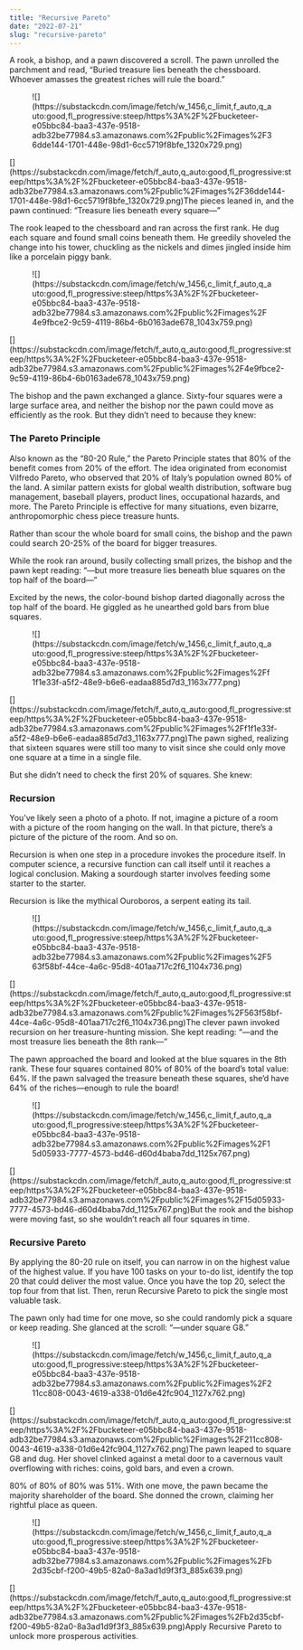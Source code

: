 ```yaml
---
title: "Recursive Pareto"
date: "2022-07-21"
slug: "recursive-pareto"
---
```


A rook, a bishop, and a pawn discovered a scroll. The pawn unrolled the parchment and read, “Buried treasure lies beneath the chessboard. Whoever amasses the greatest riches will rule the board.”

<div class="wp-block-image"><figure class="aligncenter is-resized">![](https://substackcdn.com/image/fetch/w_1456,c_limit,f_auto,q_auto:good,fl_progressive:steep/https%3A%2F%2Fbucketeer-e05bbc84-baa3-437e-9518-adb32be77984.s3.amazonaws.com%2Fpublic%2Fimages%2F36dde144-1701-448e-98d1-6cc5719f8bfe_1320x729.png)</figure></div>[](https://substackcdn.com/image/fetch/f_auto,q_auto:good,fl_progressive:steep/https%3A%2F%2Fbucketeer-e05bbc84-baa3-437e-9518-adb32be77984.s3.amazonaws.com%2Fpublic%2Fimages%2F36dde144-1701-448e-98d1-6cc5719f8bfe_1320x729.png)The pieces leaned in, and the pawn continued: “Treasure lies beneath every square—”

The rook leaped to the chessboard and ran across the first rank. He dug each square and found small coins beneath them. He greedily shoveled the change into his tower, chuckling as the nickels and dimes jingled inside him like a porcelain piggy bank.

<div class="wp-block-image"><figure class="aligncenter">![](https://substackcdn.com/image/fetch/w_1456,c_limit,f_auto,q_auto:good,fl_progressive:steep/https%3A%2F%2Fbucketeer-e05bbc84-baa3-437e-9518-adb32be77984.s3.amazonaws.com%2Fpublic%2Fimages%2F4e9fbce2-9c59-4119-86b4-6b0163ade678_1043x759.png)</figure></div>[](https://substackcdn.com/image/fetch/f_auto,q_auto:good,fl_progressive:steep/https%3A%2F%2Fbucketeer-e05bbc84-baa3-437e-9518-adb32be77984.s3.amazonaws.com%2Fpublic%2Fimages%2F4e9fbce2-9c59-4119-86b4-6b0163ade678_1043x759.png)

The bishop and the pawn exchanged a glance. Sixty-four squares were a large surface area, and neither the bishop nor the pawn could move as efficiently as the rook. But they didn’t need to because they knew:

### The Pareto Principle

Also known as the “80-20 Rule,” the Pareto Principle states that 80% of the benefit comes from 20% of the effort. The idea originated from economist Vilfredo Pareto, who observed that 20% of Italy’s population owned 80% of the land. A similar pattern exists for global wealth distribution, software bug management, baseball players, product lines, occupational hazards, and more. The Pareto Principle is effective for many situations, even bizarre, anthropomorphic chess piece treasure hunts.

Rather than scour the whole board for small coins, the bishop and the pawn could search 20-25% of the board for bigger treasures.

While the rook ran around, busily collecting small prizes, the bishop and the pawn kept reading: “—but more treasure lies beneath blue squares on the top half of the board—”

Excited by the news, the color-bound bishop darted diagonally across the top half of the board. He giggled as he unearthed gold bars from blue squares.

<div class="wp-block-image"><figure class="aligncenter">![](https://substackcdn.com/image/fetch/w_1456,c_limit,f_auto,q_auto:good,fl_progressive:steep/https%3A%2F%2Fbucketeer-e05bbc84-baa3-437e-9518-adb32be77984.s3.amazonaws.com%2Fpublic%2Fimages%2Ff1f1e33f-a5f2-48e9-b6e6-eadaa885d7d3_1163x777.png)</figure></div>[](https://substackcdn.com/image/fetch/f_auto,q_auto:good,fl_progressive:steep/https%3A%2F%2Fbucketeer-e05bbc84-baa3-437e-9518-adb32be77984.s3.amazonaws.com%2Fpublic%2Fimages%2Ff1f1e33f-a5f2-48e9-b6e6-eadaa885d7d3_1163x777.png)The pawn sighed, realizing that sixteen squares were still too many to visit since she could only move one square at a time in a single file.

But she didn’t need to check the first 20% of squares. She knew:

### Recursion

You’ve likely seen a photo of a photo. If not, imagine a picture of a room with a picture of the room hanging on the wall. In that picture, there’s a picture of the picture of the room. And so on.

Recursion is when one step in a procedure invokes the procedure itself. In computer science, a recursive function can call itself until it reaches a logical conclusion. Making a sourdough starter involves feeding some starter to the starter.

Recursion is like the mythical Ouroboros, a serpent eating its tail.

<div class="wp-block-image"><figure class="aligncenter is-resized">![](https://substackcdn.com/image/fetch/w_1456,c_limit,f_auto,q_auto:good,fl_progressive:steep/https%3A%2F%2Fbucketeer-e05bbc84-baa3-437e-9518-adb32be77984.s3.amazonaws.com%2Fpublic%2Fimages%2F563f58bf-44ce-4a6c-95d8-401aa717c2f6_1104x736.png)</figure></div>[](https://substackcdn.com/image/fetch/f_auto,q_auto:good,fl_progressive:steep/https%3A%2F%2Fbucketeer-e05bbc84-baa3-437e-9518-adb32be77984.s3.amazonaws.com%2Fpublic%2Fimages%2F563f58bf-44ce-4a6c-95d8-401aa717c2f6_1104x736.png)The clever pawn invoked recursion on her treasure-hunting mission. She kept reading: “—and the most treasure lies beneath the 8th rank—”

The pawn approached the board and looked at the blue squares in the 8th rank. These four squares contained 80% of 80% of the board’s total value: 64%. If the pawn salvaged the treasure beneath these squares, she’d have 64% of the riches—enough to rule the board!

<div class="wp-block-image"><figure class="aligncenter">![](https://substackcdn.com/image/fetch/w_1456,c_limit,f_auto,q_auto:good,fl_progressive:steep/https%3A%2F%2Fbucketeer-e05bbc84-baa3-437e-9518-adb32be77984.s3.amazonaws.com%2Fpublic%2Fimages%2F15d05933-7777-4573-bd46-d60d4baba7dd_1125x767.png)</figure></div>[](https://substackcdn.com/image/fetch/f_auto,q_auto:good,fl_progressive:steep/https%3A%2F%2Fbucketeer-e05bbc84-baa3-437e-9518-adb32be77984.s3.amazonaws.com%2Fpublic%2Fimages%2F15d05933-7777-4573-bd46-d60d4baba7dd_1125x767.png)But the rook and the bishop were moving fast, so she wouldn’t reach all four squares in time.

### Recursive Pareto

By applying the 80-20 rule on itself, you can narrow in on the highest value of the highest value. If you have 100 tasks on your to-do list, identify the top 20 that could deliver the most value. Once you have the top 20, select the top four from that list. Then, rerun Recursive Pareto to pick the single most valuable task.

The pawn only had time for one move, so she could randomly pick a square or keep reading. She glanced at the scroll: “—under square G8.”

<div class="wp-block-image"><figure class="aligncenter">![](https://substackcdn.com/image/fetch/w_1456,c_limit,f_auto,q_auto:good,fl_progressive:steep/https%3A%2F%2Fbucketeer-e05bbc84-baa3-437e-9518-adb32be77984.s3.amazonaws.com%2Fpublic%2Fimages%2F211cc808-0043-4619-a338-01d6e42fc904_1127x762.png)</figure></div>[](https://substackcdn.com/image/fetch/f_auto,q_auto:good,fl_progressive:steep/https%3A%2F%2Fbucketeer-e05bbc84-baa3-437e-9518-adb32be77984.s3.amazonaws.com%2Fpublic%2Fimages%2F211cc808-0043-4619-a338-01d6e42fc904_1127x762.png)The pawn leaped to square G8 and dug. Her shovel clinked against a metal door to a cavernous vault overflowing with riches: coins, gold bars, and even a crown.

80% of 80% of 80% was 51%. With one move, the pawn became the majority shareholder of the board. She donned the crown, claiming her rightful place as queen.

<div class="wp-block-image"><figure class="aligncenter is-resized">![](https://substackcdn.com/image/fetch/w_1456,c_limit,f_auto,q_auto:good,fl_progressive:steep/https%3A%2F%2Fbucketeer-e05bbc84-baa3-437e-9518-adb32be77984.s3.amazonaws.com%2Fpublic%2Fimages%2Fb2d35cbf-f200-49b5-82a0-8a3ad1d9f3f3_885x639.png)</figure></div>[](https://substackcdn.com/image/fetch/f_auto,q_auto:good,fl_progressive:steep/https%3A%2F%2Fbucketeer-e05bbc84-baa3-437e-9518-adb32be77984.s3.amazonaws.com%2Fpublic%2Fimages%2Fb2d35cbf-f200-49b5-82a0-8a3ad1d9f3f3_885x639.png)Apply Recursive Pareto to unlock more prosperous activities.